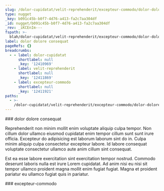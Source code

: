 ```yaml
---
slug: /dolor-cupidatat/velit-reprehenderit/excepteur-commodo/dolor-dolore-consequat
type: nugget
_key: b091c45b-b0f7-4d76-a413-fa2c7aa304df
_id: nugget/b091c45b-b0f7-4d76-a413-fa2c7aa304df
_rev: _iKCEnIm---
fspath: >-
  blah/dolor-cupidatat/velit-reprehenderit/excepteur-commodo/dolor-dolore-consequat.md
label: dolor dolore consequat
pageRefs: {}
breadcrumbs:
  - - label: dolor-cupidatat
      shortlabel: null
      _key: '12410969'
    - label: velit-reprehenderit
      shortlabel: null
      _key: '12411869'
    - label: excepteur-commodo
      shortlabel: null
      _key: '12411921'
paths:
  - >-
    /dolor-cupidatat/velit-reprehenderit/excepteur-commodo/dolor-dolore-consequat
---
```


<NuggetArea>
<Nugget slug="/dolor-cupidatat/velit-reprehenderit/excepteur-commodo/dolor-dolore-consequat" type="nugget" _key="b091c45b-b0f7-4d76-a413-fa2c7aa304df" _id="nugget/b091c45b-b0f7-4d76-a413-fa2c7aa304df" _rev="_iKCEnIm---" fspath="blah/dolor-cupidatat/velit-reprehenderit/excepteur-commodo/dolor-dolore-consequat.md" label="dolor dolore consequat" paths="/dolor-cupidatat/velit-reprehenderit/excepteur-commodo/dolor-dolore-consequat">
<NuggetBody>
### dolor dolore consequat

Reprehenderit non minim mollit enim voluptate aliquip culpa tempor. Non cillum dolor ullamco eiusmod cupidatat enim tempor cillum sunt sunt irure officia. Excepteur do adipisicing est laborum laborum sint do in. Culpa minim aliquip culpa consectetur excepteur labore. Id labore consequat voluptate consectetur ullamco aute anim cillum sint consequat.

Est ea esse labore exercitation sint exercitation tempor nostrud. Commodo deserunt laboris nulla est irure Lorem cupidatat. Ad anim nisi eu nisi sit tempor ullamco proident magna mollit enim fugiat fugiat. Magna et proident pariatur eu ullamco fugiat quis in pariatur.

</NuggetBody>
<Breadcrumbs>
<Crumbs>
<Crumb _key="12410969" label="dolor-cupidatat" /><Crumb _key="12411869" label="velit-reprehenderit" /><Crumb _key="12411921" label="excepteur-commodo" />
</Crumbs>
</Breadcrumbs>
</Nugget>

<NuggetsInbound>
</NuggetsInbound>
<NuggetsOutbound>
</NuggetsOutbound>
</NuggetArea>
<PassagesInbound>
<Passage direction="inbound" type="passage" _key="12411921" _id="passage/12411921" _rev="_iKCEnIi---" label="excepteur-commodo" passage="excepteur-commodo" fspath="blah/dolor-cupidatat/velit-reprehenderit/excepteur-commodo" paths="/dolor-cupidatat/velit-reprehenderit/excepteur-commodo" slug="/dolor-cupidatat/velit-reprehenderit/excepteur-commodo">
<NuggetBody>
### excepteur-commodo

</NuggetBody>
<Breadcrumbs>
<Crumbs>
<Crumb _key="12410969" label="dolor-cupidatat" /><Crumb _key="12411869" label="velit-reprehenderit" />
</Crumbs>
</Breadcrumbs>
</Passage>

</PassagesInbound>
<PassagesOutbound>
</PassagesOutbound>